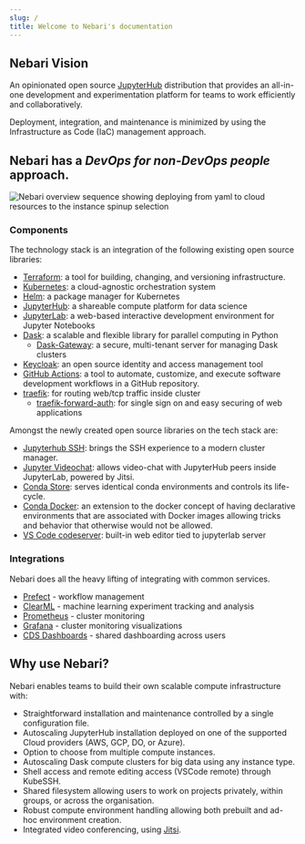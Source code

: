 ```yaml
---
slug: /
title: Welcome to Nebari's documentation
---
```


## Nebari Vision

An opinionated open source [JupyterHub][jupyterhub] distribution that provides
an all-in-one development and experimentation platform for teams to work
efficiently and collaboratively.

Deployment, integration, and maintenance is minimized by using the
Infrastructure as Code (IaC) management approach.

## Nebari has a _DevOps for non-DevOps people_ approach.

![Nebari overview sequence showing deploying from yaml to cloud resources to the instance spinup selection](/img/welcome/nebari_overview_sequence.png)

### Components

The technology stack is an integration of the following existing open source libraries:

- [Terraform](https://www.terraform.io/intro/index.html): a tool for building, changing, and versioning infrastructure.
- [Kubernetes](https://kubernetes.io/docs/home/): a cloud-agnostic orchestration system
- [Helm](https://helm.sh/): a package manager for Kubernetes
- [JupyterHub](https://jupyter.org/hub): a shareable compute platform for data science
- [JupyterLab](https://jupyterlab.readthedocs.io/en/stable/): a web-based interactive development environment for Jupyter Notebooks
- [Dask](https://docs.dask.org/en/latest/): a scalable and flexible library for parallel computing in Python
  - [Dask-Gateway](https://gateway.dask.org/): a secure, multi-tenant server for managing Dask clusters
- [Keycloak](https://www.keycloak.org/): an open source identity and access management tool
- [GitHub Actions](https://docs.github.com/en/actions): a tool to automate, customize, and execute software development workflows in a GitHub repository.
- [traefik](https://traefik.io/): for routing web/tcp traffic inside cluster
  - [traefik-forward-auth](https://github.com/thomseddon/traefik-forward-auth): for single sign on and easy securing of web applications

Amongst the newly created open source libraries on the tech stack are:

- [Jupyterhub SSH](https://github.com/yuvipanda/jupyterhub-ssh): brings the SSH experience to a modern cluster manager.
- [Jupyter Videochat](https://github.com/yuvipanda/jupyter-videochat): allows video-chat with JupyterHub peers inside JupyterLab, powered by Jitsi.
- [Conda Store](https://github.com/quansight/conda-store): serves identical conda environments and controls its life-cycle.
- [Conda Docker](https://github.com/conda-incubator/conda-docker): an extension to the docker concept of having declarative environments that are associated with Docker images
  allowing tricks and behavior that otherwise would not be allowed.
- [VS Code codeserver](https://github.com/cdr/code-server): built-in web editor tied to jupyterlab server

### Integrations

Nebari does all the heavy lifting of integrating with common services.

- [Prefect](https://www.prefect.io/) - workflow management
- [ClearML](https://clear.ml/) - machine learning experiment tracking and analysis
- [Prometheus](https://prometheus.io/) - cluster monitoring
- [Grafana](https://grafana.com/) - cluster monitoring visualizations
- [CDS Dashboards](https://cdsdashboards.readthedocs.io/) - shared dashboarding across users

## Why use Nebari?

Nebari enables teams to build their own scalable compute infrastructure with:

- Straightforward installation and maintenance controlled by a single configuration file.
- Autoscaling JupyterHub installation deployed on one of the supported Cloud providers (AWS, GCP, DO, or Azure).
- Option to choose from multiple compute instances.
- Autoscaling Dask compute clusters for big data using any instance type.
- Shell access and remote editing access (VSCode remote) through KubeSSH.
- Shared filesystem allowing users to work on projects privately, within groups, or across the organisation.
- Robust compute environment handling allowing both prebuilt and ad-hoc environment creation.
- Integrated video conferencing, using [Jitsi](https://meet.jit.si/).

[jupyterhub]: https://jupyter.org/hub
